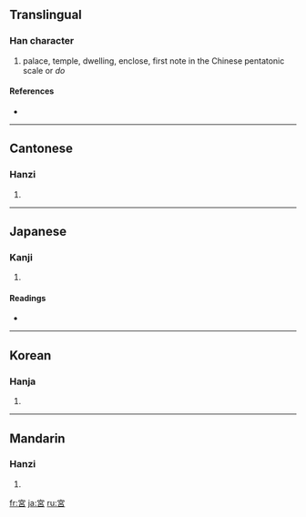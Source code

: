 {{also|宫}}
==Translingual==

===Han character===
{{Han char|rn=40|rad=宀|as=07|sn=10|four=3060<sub>6</sub>|canj=十口竹口 (JRHR)}}

# palace, temple, dwelling, enclose, first note in the Chinese pentatonic scale or ''do''

====References====
* {{Han ref|kx=0285.160|dkj=07156|dj=0564.160|hdz=20936.041|uh=5BAE|ud=23470|bh=AE63|bd=44643}}

----

==Cantonese==

===Hanzi===
{{yue-hanzi|jyut=|y=gung1}}

# {{defn|Cantonese}}

----

==Japanese==

===Kanji===
{{ja-kanji|grade=3|rs=宀07}}

# {{defn|Japanese}}

====Readings====
* {{ja-readings|on=[[きゅう]] (kyū), [[ぐう]] (gū)|kun=[[みや]] (miya), [[いえ]] (ie)}}

----

==Korean==

===Hanja===
{{ko-hanja|hangeul=궁|rv=gung|mr=kung}}

# {{defn|Korean}}

----

==Mandarin==

===Hanzi===
{{cmn-hanzi|sim=宫|pin=[[gōng]] ([[gong1]])|wg=kung<sup>1</sup>}}

# {{defn|Mandarin}}

[[fr:宮]]
[[ja:宮]]
[[ru:宮]]